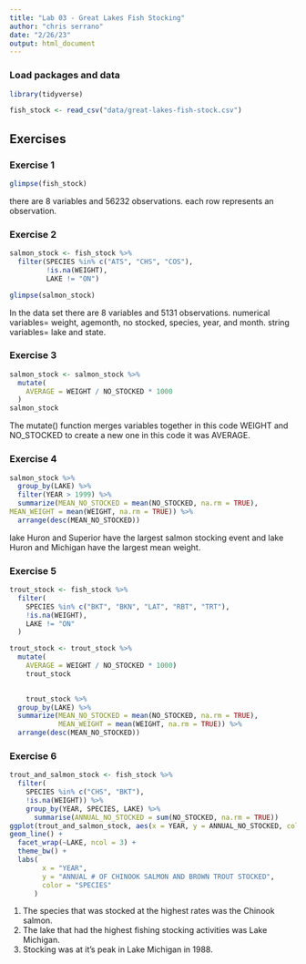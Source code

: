```yaml
---
title: "Lab 03 - Great Lakes Fish Stocking"
author: "chris serrano"
date: "2/26/23"
output: html_document
---
```


### Load packages and data

```r
library(tidyverse) 
```

```r
fish_stock <- read_csv("data/great-lakes-fish-stock.csv")
```

## Exercises

### Exercise 1

```r
glimpse(fish_stock)
```


there are 8 variables and 56232 observations. each row represents an observation.

### Exercise 2

```r
salmon_stock <- fish_stock %>%
  filter(SPECIES %in% c("ATS", "CHS", "COS"), 
         !is.na(WEIGHT),
         LAKE != "ON")
```

```r
glimpse(salmon_stock)
```

In the data set there are 8 variables and 5131 observations. 
numerical variables= weight, agemonth, no stocked, species, year, and month.
string variables= lake and state.

### Exercise 3


```r
salmon_stock <- salmon_stock %>%
  mutate(
    AVERAGE = WEIGHT / NO_STOCKED * 1000
  )
salmon_stock
```

The mutate() function merges variables together in this code WEIGHT and NO_STOCKED to create a new one in this code it was AVERAGE.

### Exercise 4

```r
salmon_stock %>% 
  group_by(LAKE) %>% 
  filter(YEAR > 1999) %>% 
  summarize(MEAN_NO_STOCKED = mean(NO_STOCKED, na.rm = TRUE),
MEAN_WEIGHT = mean(WEIGHT, na.rm = TRUE)) %>% 
  arrange(desc(MEAN_NO_STOCKED))
```

lake Huron and Superior have the largest salmon stocking event and lake Huron and Michigan have the largest mean weight.

### Exercise 5

```r
trout_stock <- fish_stock %>%
  filter(
    SPECIES %in% c("BKT", "BKN", "LAT", "RBT", "TRT"),
    !is.na(WEIGHT),
    LAKE != "ON"
  )

trout_stock <- trout_stock %>%
  mutate(
    AVERAGE = WEIGHT / NO_STOCKED * 1000)
    trout_stock
    

    trout_stock %>% 
  group_by(LAKE) %>% 
  summarize(MEAN_NO_STOCKED = mean(NO_STOCKED, na.rm = TRUE),
            MEAN_WEIGHT = mean(WEIGHT, na.rm = TRUE)) %>% 
  arrange(desc(MEAN_NO_STOCKED))
```

### Exercise 6

```r
trout_and_salmon_stock <- fish_stock %>%
  filter(
    SPECIES %in% c("CHS", "BKT"),
    !is.na(WEIGHT)) %>%
    group_by(YEAR, SPECIES, LAKE) %>%
      summarise(ANNUAL_NO_STOCKED = sum(NO_STOCKED, na.rm = TRUE))
ggplot(trout_and_salmon_stock, aes(x = YEAR, y = ANNUAL_NO_STOCKED, color = SPECIES)) +
geom_line() +
  facet_wrap(~LAKE, ncol = 3) +
  theme_bw() +
  labs(
        x = "YEAR",
        y = "ANNUAL # OF CHINOOK SALMON AND BROWN TROUT STOCKED",
        color = "SPECIES"
      )
```
1. The species that was stocked at the highest rates was the Chinook salmon.
2. The lake that had the highest fishing stocking activities was Lake Michigan.
3. Stocking was at it's peak in Lake Michigan in 1988.


